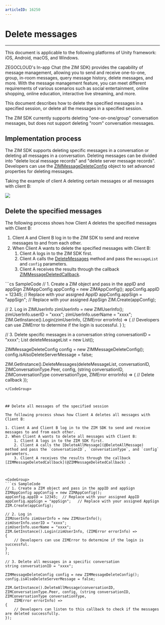 ```yaml
---
articleID: 16250
---
```



# Delete messages

- - -

<Note title="Note">

This document is applicable to the following platforms of Unity framework: iOS, Android, macOS, and Windows.
</Note>



ZEGOCLOUD's In-app Chat (the ZIM SDK) provides the capability of message management, allowing you to send and receive one-to-one, group, in-room messages, query message history, delete messages, and more. With the message management feature, you can meet different requirements of various scenarios such as social entertainment, online shopping, online education, interactive live streaming, and more. 

This document describes how to delete the specified messages in a specified session, or delete all the messages in a specified session.

<Warning title="Warning">
The ZIM SDK currently supports deleting "one-on-one/group" conversation messages, but does not support deleting "room" conversation messages.
</Warning>

## Implementation process

The ZIM SDK supports deleting specific messages in a conversation or deleting all messages in a conversation. Deleting messages can be divided into "delete local message records" and "delete server message records". Developers can use the [ZIMMessageDeleteConfig](@-ZIMMessageDeleteConfig) object to set advanced properties for deleting messages.

Taking the example of client A deleting certain messages or all messages with client B:

<Frame width="512" height="auto" caption=""><img src="https://doc-media.zego.im/sdk-doc/Pics/in_app_chat/deleteMessage.png" /></Frame>

## Delete the specified messages

The following process shows how Client A deletes the specified messages with Client B:

1. Client A and Client B log in to the ZIM SDK to send and receive messages to and from each other.
2. When Client A wants to delete the specified messages with Client B:
    1. Client A logs in to the ZIM SDK first.
    2. Client A calls the [DeleteMessages](@DeleteMessages) method and pass the `messageList` and `config` parameters.
    3. Client A receives the results through the callback [ZIMMessageDeletedCallback](@ZIMMessageDeletedCallback).



<CodeGroup>
```cs SampleCode
// 1. Create a ZIM object and pass in the appID and appSign
ZIMAppConfig appConfig = new ZIMAppConfig();
appConfig.appID = 12345;  // Replace with your assigned AppID
appConfig.appSign = "appSign";   // Replace with your assigned AppSign
ZIM.Create(appConfig);

// 2. Log in
ZIMUserInfo zimUserInfo = new ZIMUserInfo();
zimUserInfo.userID = "xxxx";
zimUserInfo.userName = "xxxx";
ZIM.GetInstance().Login(zimUserInfo, (ZIMError errorInfo) =>
{
    // Developers can use ZIMError to determine if the login is successful.
}
);


// 3. Delete specific messages in a conversation
string conversationID = "xxxx";
List<ZIMMessage> deleteMessageList = new List<ZIMMessage>();

ZIMMessageDeleteConfig config = new ZIMMessageDeleteConfig();
config.isAlsoDeleteServerMessage = false;

ZIM.GetInstance().DeleteMessages(deleteMessageList, conversationID, ZIMConversationType.Peer, config, (string conversationID, ZIMConversationType conversationType,
    ZIMError errorInfo) => {
    // Delete callback
});
```
</CodeGroup>



## Delete all messages of the specified session

The following process shows how Client A deletes all messages with Client B:

1. Client A and Client B log in to the ZIM SDK to send and receive messages to and from each other.
2. When Client A wants to delete all messages with Client B:
    1. Client A logs in to the ZIM SDK first.
    2. Client A calls the [DeleteAllMessage](@DeleteAllMessage)  method and pass the `conversationID`, `conversationType`, and `config` parameters.
    3. Client A receives the results through the callback [ZIMMessageDeletedCallback](@ZIMMessageDeletedCallback) .



<CodeGroup>
```cs SampleCode
// 1. Create a ZIM object and pass in the appID and appSign
ZIMAppConfig appConfig = new ZIMAppConfig();
appConfig.appID = 12345;  // Replace with your assigned AppID
appConfig.appSign = "appSign";   // Replace with your assigned AppSign
ZIM.Create(appConfig);

// 2. Log in
ZIMUserInfo zimUserInfo = new ZIMUserInfo();
zimUserInfo.userID = "xxxx";
zimUserInfo.userName = "xxxx";
ZIM.GetInstance().Login(zimUserInfo, (ZIMError errorInfo) =>
{
    // Developers can use ZIMError to determine if the login is successful.
}
);

// 3. Delete all messages in a specific conversation
string conversationID = "xxxx";

ZIMMessageDeleteConfig config = new ZIMMessageDeleteConfig();
config.isAlsoDeleteServerMessage = false;

ZIM.GetInstance().DeleteAllMessage(conversationID, ZIMConversationType.Peer, config, (string conversationID, ZIMConversationType conversationType,
    ZIMError errorInfo) =>
{
    // Developers can listen to this callback to check if the messages are deleted successfully.
});
```
</CodeGroup>